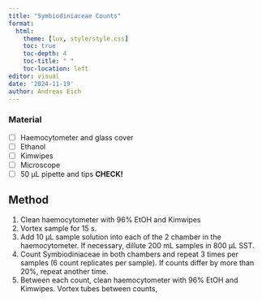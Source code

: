 ```yaml
---
title: "Symbiodiniaceae Counts"
format: 
  html:
    theme: [lux, style/style.css]
    toc: true
    toc-depth: 4
    toc-title: " "
    toc-location: left
editor: visual  
date: '2024-11-19'
author: Andreas Eich
---
```


### Material

-   [ ] Haemocytometer and glass cover
-   [ ] Ethanol
-   [ ] Kimwipes
-   [ ] Microscope
-   [ ] 50 µL pipette and tips **CHECK!**

## Method

1.  Clean haemocytometer with 96% EtOH and Kimwipes
2.  Vortex sample for 15 s.
3.  Add 10 µL sample solution into each of the 2 chamber in the haemocytometer. If necessary, dillute 200 mL samples in 800 µL SST.
4.  Count Symbiodiniaceae in both chambers and repeat 3 times per samples (6 count replicates per sample). If counts differ by more than 20%, repeat another time.
5.  Between each count, clean haemocytometer with 96% EtOH and Kimwipes. Vortex tubes between counts,
